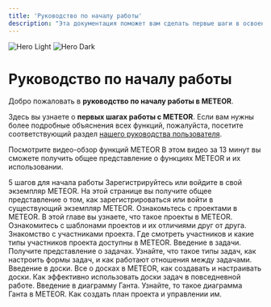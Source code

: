 ```yaml
---
title: 'Руководство по началу работы'
description: "Эта документация поможет вам сделать первые шаги в освоении METEOR'а"
---
```

<img
  className="block dark:hidden"
  src="/images/hero-light.svg"
  alt="Hero Light"
/>
<img
  className="hidden dark:block"
  src="/images/hero-dark.svg"
  alt="Hero Dark"
/>

# Руководство по началу работы

Добро пожаловать в **руководство по началу работы в METEOR**.

Здесь вы узнаете о **первых шагах работы с METEOR**. Если вам нужны более подробные объяснения всех функций, пожалуйста, посетите соответствующий раздел [нашего руководства пользователя](/introduction).

Посмотрите видео-обзор функций METEOR
В этом видео за 13 минут вы сможете получить общее представление о функциях METEOR и их использовании.


5 шагов для начала работы
Зарегистрируйтесь или войдите в свой экземпляр METEOR.
На этой странице вы получите общее представление о том, как зарегистрироваться или войти в существующий экземпляр METEOR.
Ознакомьтесь с проектами в METEOR.
В этой главе вы узнаете, что такое проекты в METEOR. Ознакомитесь с шаблонами проектов и их отличиями друг от друга.
Знакомство с участниками проекта.
Где смотреть участников и какие типы участников проекта доступны в METEOR.
Введение в задачи.
Получите представление о задачах. Узнайте, что такое типы задач, как настроить формы задач, и как работают отношения между задачами.
Введение в доски.
Все о досках в METEOR, как создавать и настраивать доски. Как эффективно использовать доски задач в повседневной работе.
Введение в диаграмму Ганта.
Узнайте, то такое диаграмма Ганта в METEOR. Как создать план проекта и управлении им.